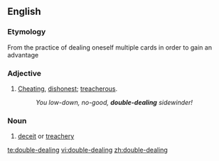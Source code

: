 ==English==

===Etymology===
From the practice of dealing oneself multiple cards in order to gain an advantage

===Adjective===
{{en-adj|pos=[[double]]-[[dealing]]|-}}

# {{context|of a person}} [[cheat|Cheating]], [[dishonest]]; [[treacherous]].
#:''You low-down, no-good, '''double-dealing''' sidewinder!''

===Noun===
{{en-noun|sg=[[double]]-[[dealing]]|-}}

# [[deceit]] or [[treachery]]

[[te:double-dealing]]
[[vi:double-dealing]]
[[zh:double-dealing]]